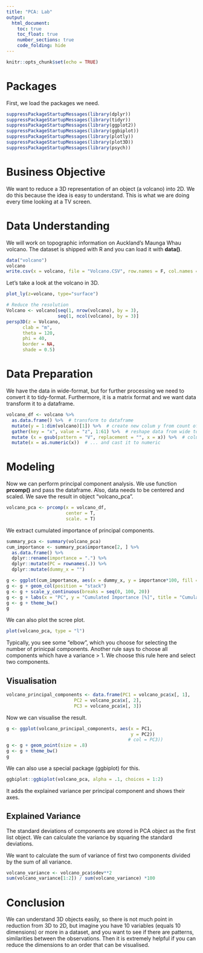 ```yaml
---
title: "PCA: Lab"
output: 
  html_document:
    toc: true
    toc_float: true
    number_sections: true
    code_folding: hide
---
```


```r
knitr::opts_chunk$set(echo = TRUE)
```

# Packages

First, we load the packages we need.

```r
suppressPackageStartupMessages(library(dplyr))
suppressPackageStartupMessages(library(tidyr))
suppressPackageStartupMessages(library(ggplot2))
suppressPackageStartupMessages(library(ggbiplot))
suppressPackageStartupMessages(library(plotly))
suppressPackageStartupMessages(library(plot3D))
suppressPackageStartupMessages(library(psych))
```

# Business Objective

We want to reduce a 3D representation of an object (a volcano) into 2D. We do this because the idea is easy to understand. This is what we are doing every time looking at a TV screen. 

# Data Understanding

We will work on topographic information on Auckland's Maunga Whau volcano. The dataset is shipped with R and you can load it with **data()**.

```r
data("volcano")
volcano
write.csv(x = volcano, file = "Volcano.CSV", row.names = F, col.names = F)
```

Let's take a look at the volcano in 3D.

```r
plot_ly(z=volcano, type="surface")
```

```r
# Reduce the resolution
Volcano <- volcano[seq(1, nrow(volcano), by = 3),
                   seq(1, ncol(volcano), by = 3)]
persp3D(z = Volcano, 
      clab = "m",
      theta = 120, 
      phi = 40, 
      border = NA, 
      shade = 0.5)
```
# Data Preparation

We have the data in wide-format, but for further processing we need to convert it to tidy-format. Furthermore, it is a matrix format and we want data transform it to a dataframe.

```r
volcano_df <- volcano %>% 
  as.data.frame() %>%  # transform to dataframe
  mutate(y = 1:dim(volcano)[1]) %>%  # create new colum y from count of rows
  gather(key = "x", value = "z", 1:61) %>%  # reshape data from wide to tidy
  mutate (x = gsub(pattern = "V", replacement = "", x = x)) %>%  # column X is currently character and includes V1, V2, ... we need to remove "V"...
  mutate(x = as.numeric(x))  # ... and cast it to numeric
```

# Modeling

Now we can perform principal component analysis. We use function **prcomp()** and pass the dataframe. Also, data needs to be centered and scaled. We save the result in object "volcano_pca".

```r
volcano_pca <- prcomp(x = volcano_df, 
                      center = T, 
                      scale. = T)
```

We extract cumulated importance of principal components.

```r
summary_pca <- summary(volcano_pca)
cum_importance <- summary_pca$importance[2, ] %>% 
  as.data.frame() %>% 
  dplyr::rename(importance = ".") %>% 
  dplyr::mutate(PC = rownames(.)) %>% 
  dplyr::mutate(dummy_x = "")
```

```r
g <- ggplot(cum_importance, aes(x = dummy_x, y = importance*100, fill = PC))
g <- g + geom_col(position = "stack")
g <- g + scale_y_continuous(breaks = seq(0, 100, 20))
g <- g + labs(x = "PC", y = "Cumulated Importance [%]", title = "Cumulated Importance Volcano")
g <- g + theme_bw()
g
```

We can also plot the scree plot.

```r
plot(volcano_pca, type = "l")
```

Typically, you see some "elbow", which you choose for selecting the number of prinicpal components. Another rule says to choose all components which have a variance > 1. We choose this rule here and select two components.

## Visualisation

```r
volcano_principal_components <- data.frame(PC1 = volcano_pca$x[, 1],
                         PC2 = volcano_pca$x[, 2],
                         PC3 = volcano_pca$x[, 3])
```

Now we can visualise the result.

```r
g <- ggplot(volcano_principal_components, aes(x = PC1, 
                                              y = PC2))
                                             # col = PC3))
g <- g + geom_point(size = .8)
g <- g + theme_bw()
g
```

We can also use a special package (ggbiplot) for this.

```r
ggbiplot::ggbiplot(volcano_pca, alpha = .1, choices = 1:2)
```

It adds the explained variance per principal component and shows their axes.

## Explained Variance

The standard deviations of components are stored in PCA object as the first list object. We can calculate the variance by squaring the standard deviations.

We want to calculate the sum of variance of first two components divided by the sum of all variance.

```r
volcano_variance <- volcano_pca$sdev**2
sum(volcano_variance[1:2]) / sum(volcano_variance) *100
```



# Conclusion

We can understand 3D objects easily, so there is not much point in reduction from 3D to 2D, but imagine you have 10 variables (equals 10 dimensions) or more in a dataset, and you want to see if there are patterns, similarities between the observations. Then it is extremely helpful if you can reduce the dimensions to an order that can be visualised.
